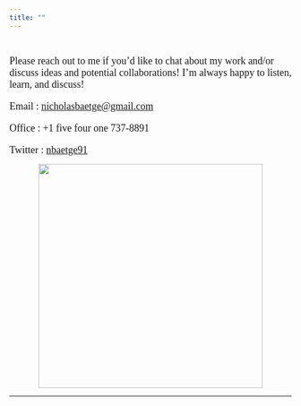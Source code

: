 ```yaml
---
title: ""
---
```


<style>
body, h1, h2, h3, h4 {
    font-family: "Avenir", sans_serif;
}
</style>

<br>

<font size = "4">Please reach out to me if you'd like to chat about my work and/or discuss ideas and potential collaborations! I'm always happy to listen, learn, and discuss!

Email : <nicholasbaetge@gmail.com>

Office : +1 five four one 737-8891

Twitter : [nbaetge91](https://twitter.com/nbaetge91) </font>

<center><img align="center" src="images/art2.png" width="400px"></center>

----